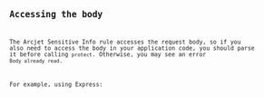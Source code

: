 
<SelectableContent client:load syncKey="language" frameworkSwitcher>
  <div slot="TS" slotIdx="1">
    <Code code={CustomDetectTS} lang="ts" />
  </div>
  <div slot="JS" slotIdx="2">
    <Code code={CustomDetectJS} lang="js" />
  </div>
</SelectableContent>

## Accessing the body

The Arcjet Sensitive Info rule accesses the request body, so if you also need to
access the body in your application code, you should parse it before calling
`protect`. Otherwise, you may see an error `Body already read`.

For example, using Express:

<SelectableContent client:load syncKey="language" frameworkSwitcher>
  <div slot="TS" slotIdx="1">
    <Code code={AccessBodyTS} lang="ts" />
  </div>
  <div slot="JS" slotIdx="2">
    <Code code={AccessBodyJS} lang="js" />
  </div>
</SelectableContent>
